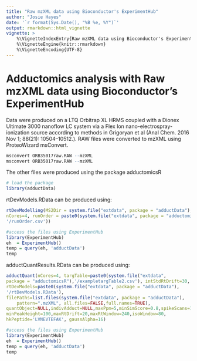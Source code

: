 ```yaml
---
title: "Raw mzXML data using Bioconductor's ExperimentHub"
author: "Josie Hayes"
date: '`r format(Sys.Date(), "%B %e, %Y")`'
output: rmarkdown::html_vignette
vignette: >
    %\VignetteIndexEntry{Raw mzXML data using Bioconductor's ExperimentHub}
    %\VignetteEngine{knitr::rmarkdown}
    %\VignetteEncoding{UTF-8}
---
```


# Adductomics analysis with Raw mzXML data using Bioconductor's ExperimentHub

Data were produced on a LTQ Orbitrap XL HRMS coupled with a Dionex Ultimate
3000 nanoflow LC system via a Flex Ion nano-electrospray-ionization source 
according to methods in Grigoryan et al (Anal Chem. 2016 Nov 1; 
88(21): 10504–10512.). RAW files were converted to mzXML using ProteoWizard
msConvert.

```r

msconvert ORB35017raw.RAW --mzXML
msconvert ORB35017raw.RAW --mzXML

```

The other files were produced using the package adductomicsR
```r
# load the package
library(adductData)
```

rtDevModels.RData can be produced using:
```r

rtDevModelling(MS2Dir = system.file("extdata", package = "adductData"), 
nCores=4, runOrder = paste0(system.file("extdata", package = "adductomicsR"),
'/runOrder.csv'))

#access the files using ExperimentHub
library(ExperimentHub)
eh  = ExperimentHub()
temp = query(eh, 'adductData')
temp

```

adductQuantResults.RData can be produced using:
```r

adductQuant(nCores=4, targTable=paste0(system.file("extdata", 
package = "adductomicsR"),'/exampletargTable2.csv'), intStdRtDrift=30, 
rtDevModels=paste0(system.file("extdata", package = "adductData"),
'/rtDevModels.RData'),
filePaths=list.files(system.file("extdata", package = "adductData"),
    pattern=".mzXML", all.files=FALSE,full.names=TRUE),
quantObject=NULL,indivAdduct=NULL,maxPpm=5,minSimScore=0.8,spikeScans=1,
minPeakHeight=100,maxRtDrift=20,maxRtWindow=240,isoWindow=80,
hkPeptide='LVNEVTEFAK', gaussAlpha=16)

#access the files using ExperimentHub
library(ExperimentHub)
eh  = ExperimentHub()
temp = query(eh, 'adductData')
temp

```

